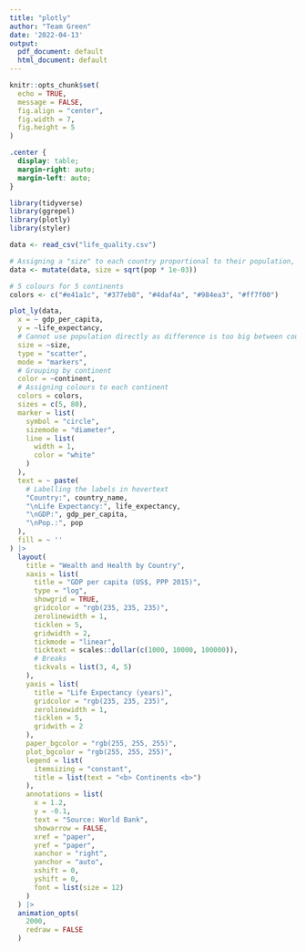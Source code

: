 ```yaml
---
title: "plotly"
author: "Team Green"
date: '2022-04-13'
output:
  pdf_document: default
  html_document: default
---
```


```r
knitr::opts_chunk$set(
  echo = TRUE,
  message = FALSE,
  fig.align = "center",
  fig.width = 7,
  fig.height = 5
)
```

```css
.center {
  display: table;
  margin-right: auto;
  margin-left: auto;
}
```

```r
library(tidyverse)
library(ggrepel)
library(plotly)
library(styler)
```

```r
data <- read_csv("life_quality.csv")

# Assigning a "size" to each country proportional to their population, scaling population
data <- mutate(data, size = sqrt(pop * 1e-03))

# 5 colours for 5 continents
colors <- c("#e41a1c", "#377eb8", "#4daf4a", "#984ea3", "#ff7f00")

plot_ly(data,
  x = ~ gdp_per_capita,
  y = ~life_expectancy,
  # Cannot use population directly as difference is too big between countries, thus population has been scaled
  size = ~size,
  type = "scatter",
  mode = "markers",
  # Grouping by continent
  color = ~continent,
  # Assigning colours to each continent
  colors = colors,
  sizes = c(5, 80),
  marker = list(
    symbol = "circle",
    sizemode = "diameter",
    line = list(
      width = 1,
      color = "white"
    )
  ),
  text = ~ paste(
    # Labelling the labels in hovertext
    "Country:", country_name,
    "\nLife Expectancy:", life_expectancy,
    "\nGDP:", gdp_per_capita,
    "\nPop.:", pop
  ),
  fill = ~ ''
) |>
  layout(
    title = "Wealth and Health by Country",
    xaxis = list(
      title = "GDP per capita (US$, PPP 2015)",
      type = "log",
      showgrid = TRUE,
      gridcolor = "rgb(235, 235, 235)",
      zerolinewidth = 1,
      ticklen = 5,
      gridwidth = 2,
      tickmode = "linear",
      ticktext = scales::dollar(c(1000, 10000, 100000)),
      # Breaks
      tickvals = list(3, 4, 5)
    ),
    yaxis = list(
      title = "Life Expectancy (years)",
      gridcolor = "rgb(235, 235, 235)",
      zerolinewidth = 1,
      ticklen = 5,
      gridwith = 2
    ),
    paper_bgcolor = "rgb(255, 255, 255)",
    plot_bgcolor = "rgb(255, 255, 255)",
    legend = list(
      itemsizing = "constant",
      title = list(text = "<b> Continents <b>")
    ),
    annotations = list(
      x = 1.2,
      y = -0.1,
      text = "Source: World Bank",
      showarrow = FALSE,
      xref = "paper",
      yref = "paper",
      xanchor = "right",
      yanchor = "auto",
      xshift = 0,
      yshift = 0,
      font = list(size = 12)
    )
  ) |>
  animation_opts(
    2000,
    redraw = FALSE
  )
```
